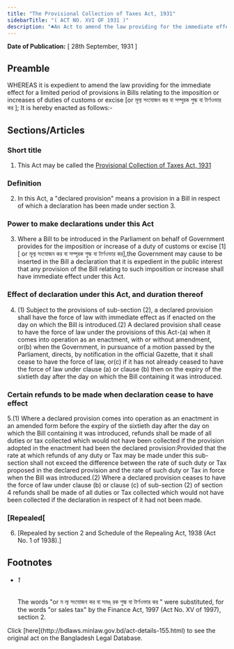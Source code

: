 ```yaml
---
title: "The Provisional Collection of Taxes Act, 1931"
sidebarTitle: "( ACT NO. XVI OF 1931 )"
description: "♣An Act to amend the law providing for the immediate effect for a limited period of provisions in Bills relating to the imposition or increase of duties of customs or excise [or মূল্য সংযোজন কর বা সম্পূরক শুল্ক বা টার্ণওভার কর ]."
---
```


**Date of Publication:** [ 28th September, 1931 ]

## Preamble

WHEREAS it is expedient to amend the law providing for the immediate effect for a limited period of provisions in Bills relating to the imposition or increases of duties of customs or excise [or মূল্য সংযোজন কর বা সম্পূরক শুল্ক বা টার্ণওভার কর ]; It is hereby enacted as follows:-

## Sections/Articles

### Short title

1. This Act may be called the [Provisional Collection of Taxes Act, 1931](/laws/volume-8/act-155 "Provisional Collection of Taxes Act, 1931")

### Definition

2. In this Act, a "declared provision" means a provision in a Bill in respect of which a declaration has been made under section 3.

### Power to make declarations under this Act

3. Where a Bill to be introduced in the Parliament on behalf of Government provides for the imposition or increase of a duty of customs or excise [1][ or মূল্য সংযোজন কর বা সম্পূরক শুল্ক বা টার্ণওভার কর],the Government may cause to be inserted in the Bill a declaration that it is expedient in the public interest that any provision of the Bill relating to such imposition or increase shall have immediate effect under this Act.

### Effect of declaration under this Act, and duration thereof

4. (1) Subject to the provisions of sub-section (2), a declared provision shall have the force of law with immediate effect as if enacted on the day on which the Bill is introduced.(2) A declared provision shall cease to have the force of law under the provisions of this Act-(a) when it comes into operation as an enactment, with or without amendment, or(b) when the Government, in pursuance of a motion passed by the Parliament, directs, by notification in the official Gazette, that it shall cease to have the force of law, or(c) if it has not already ceased to have the force of law under clause (a) or clause (b) then on the expiry of the sixtieth day after the day on which the Bill containing it was introduced.

### Certain refunds to be made when declaration cease to have effect

5.(1) Where a declared provision comes into operation as an enactment in an amended form before the expiry of the sixtieth day after the day on which the Bill containing it was introduced, refunds shall be made of all duties or tax collected which would not have been collected if the provision adopted in the enactment had been the declared provision:Provided that the rate at which refunds of any duty or Tax may be made under this sub-section shall not exceed the difference between the rate of such duty or Tax proposed in the declared provision and the rate of such duty or Tax in force when the Bill was introduced.(2) Where a declared provision ceases to have the force of law under clause (b) or clause (c) of sub-section (2) of section 4 refunds shall be made of all duties or Tax collected which would not have been collected if the declaration in respect of it had not been made.

### [Repealed[

6. [Repealed by section 2 and Schedule of the Repealing Act, 1938 (Act No. 1 of 1938).]

## Footnotes

- ###### 1

  The words "or ম ল্য সংযোজন কর বা সমঙ্ রক শুল্ক বা টার্ণওভার কর " were substituted, for the words "or sales tax" by the Finance Act, 1997 (Act No. XV of 1997), section 2.

<Note>
  Click [here](http://bdlaws.minlaw.gov.bd/act-details-155.html) to see the original act on the Bangladesh Legal Database.
</Note>
